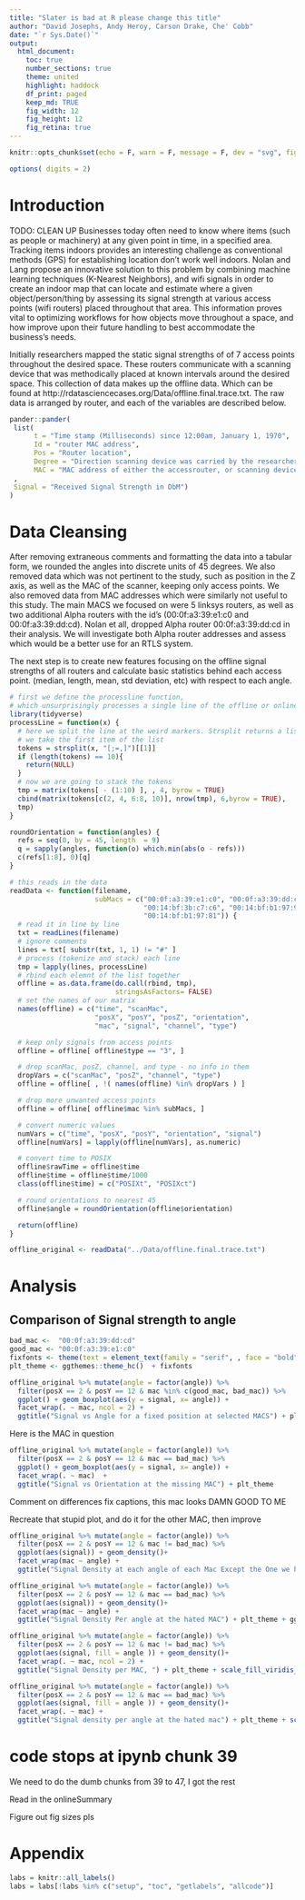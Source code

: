 ```yaml
---
title: "Slater is bad at R please change this title"
author: "David Josephs, Andy Heroy, Carson Drake, Che' Cobb"
date: "`r Sys.Date()`"
output: 
  html_document:
    toc: true
    number_sections: true
    theme: united
    highlight: haddock
    df_print: paged
    keep_md: TRUE
    fig_width: 12
    fig_height: 12
    fig_retina: true
---
```


```r
knitr::opts_chunk$set(echo = F, warn = F, message = F, dev = "svg", fig.align = "center")
```

```r
options( digits = 2)
```

# Introduction

TODO: CLEAN UP
Businesses today often need to know where items (such as people or machinery) at any given point in time, in a specified area.  Tracking items indoors provides an interesting challenge as conventional methods (GPS) for establishing location don’t work well indoors.  Nolan and Lang propose an innovative solution to this problem by combining machine learning techniques (K-Nearest Neighbors), and wifi signals in order to create an indoor map that can locate and estimate where a given object/person/thing by assessing its signal strength at various access points (wifi routers) placed throughout that area.  This information proves vital to optimizing workflows for how objects move throughout a space, and how improve upon their future handling to best accommodate the business’s needs.

Initially researchers mapped the static signal strengths of of 7 access points throughout the desired space.  These routers communicate with a scanning device that was methodically placed at known intervals around the desired space.  This collection of data makes up the offline data.  Which can be found at http://rdatasciencecases.org/Data/offline.final.trace.txt.  The raw data is arranged by router, and each of the variables are described below. 

```r
pander::pander(
 list(
      t = "Time stamp (Milliseconds) since 12:00am, January 1, 1970",
      Id = "router MAC address",
      Pos = "Router location",
      Degree = "Direction scanning device was carried by the researcher, measured in Degrees",
      MAC = "MAC address of either the accessrouter, or scanning device combined with corresponding values for signal strength (dBm), the mode in which it was operating(adhoc scanner = 1, access router = 3), and its corresponding channel frequency."
 ,
 Signal = "Received Signal Strength in DbM")
)
```

# Data Cleansing
After removing extraneous comments and formatting the data into a tabular form, we rounded the angles into discrete units of 45 degrees. We also removed data which was not pertinent to the study, such as position in the Z axis, as well as the MAC of the scanner, keeping only access points.  We also removed data from MAC addresses which were similarly not useful to this study. The main MACS we focused on were 5 linksys routers, as well as two additional Alpha routers with the id’s (00:0f:a3:39:e1:c0 and 00:0f:a3:39:dd:cd).  Nolan et all, dropped Alpha router 00:0f:a3:39:dd:cd in their analysis. We will investigate both Alpha router addresses and assess which would be a better use for an RTLS system.

The next step is to create new features focusing on the offline signal strengths of all routers and calculate basic statistics behind each access point.  (median, length, mean, std deviation, etc) with respect to each angle.   
 


```r
# first we define the processline function, 
# which unsurprisingly processes a single line of the offline or online.txt
library(tidyverse)
processLine = function(x) {
  # here we split the line at the weird markers. Strsplit returns a list
  # we take the first item of the list
  tokens = strsplit(x, "[;=,]")[[1]]
  if (length(tokens) == 10){
    return(NULL)
  }
  # now we are going to stack the tokens
  tmp = matrix(tokens[ - (1:10) ], , 4, byrow = TRUE)
  cbind(matrix(tokens[c(2, 4, 6:8, 10)], nrow(tmp), 6,byrow = TRUE),
  tmp)
}
```

```r
roundOrientation = function(angles) {
  refs = seq(0, by = 45, length  = 9)
  q = sapply(angles, function(o) which.min(abs(o - refs)))
  c(refs[1:8], 0)[q]
}
```

```r
# this reads in the data
readData <- function(filename, 
                     subMacs = c("00:0f:a3:39:e1:c0", "00:0f:a3:39:dd:cd", "00:14:bf:b1:97:8a",
                                 "00:14:bf:3b:c7:c6", "00:14:bf:b1:97:90", "00:14:bf:b1:97:8d",
                                 "00:14:bf:b1:97:81")) {
  # read it in line by line
  txt = readLines(filename)
  # ignore comments
  lines = txt[ substr(txt, 1, 1) != "#" ]
  # process (tokenize and stack) each line
  tmp = lapply(lines, processLine)
  # rbind each elemnt of the list together
  offline = as.data.frame(do.call(rbind, tmp), 
                          stringsAsFactors= FALSE) 
  # set the names of our matrix
  names(offline) = c("time", "scanMac", 
                     "posX", "posY", "posZ", "orientation", 
                     "mac", "signal", "channel", "type")

  # keep only signals from access points
  offline = offline[ offline$type == "3", ]

  # drop scanMac, posZ, channel, and type - no info in them
  dropVars = c("scanMac", "posZ", "channel", "type")
  offline = offline[ , !( names(offline) %in% dropVars ) ]

  # drop more unwanted access points
  offline = offline[ offline$mac %in% subMacs, ]

  # convert numeric values
  numVars = c("time", "posX", "posY", "orientation", "signal")
  offline[numVars] = lapply(offline[numVars], as.numeric)

  # convert time to POSIX
  offline$rawTime = offline$time
  offline$time = offline$time/1000
  class(offline$time) = c("POSIXt", "POSIXct")

  # round orientations to nearest 45
  offline$angle = roundOrientation(offline$orientation)

  return(offline)
}

offline_original <- readData("../Data/offline.final.trace.txt")
```

# Analysis

## Comparison of Signal strength to angle

```r
bad_mac <-  "00:0f:a3:39:dd:cd"
good_mac <- "00:0f:a3:39:e1:c0"
fixfonts <- theme(text = element_text(family = "serif", , face = "bold"))
plt_theme <- ggthemes::theme_hc()  + fixfonts

offline_original %>% mutate(angle = factor(angle)) %>%
  filter(posX == 2 & posY == 12 & mac %in% c(good_mac, bad_mac)) %>%
  ggplot() + geom_boxplot(aes(y = signal, x= angle)) + 
  facet_wrap(. ~ mac, ncol = 2) +  
  ggtitle("Signal vs Angle for a fixed position at selected MACS") + plt_theme
```

Here is the MAC in question

```r
offline_original %>% mutate(angle = factor(angle)) %>%
  filter(posX == 2 & posY == 12 & mac == bad_mac) %>%
  ggplot() + geom_boxplot(aes(y = signal, x= angle)) + 
  facet_wrap(. ~ mac)  + 
  ggtitle("Signal vs Orientation at the missing MAC") + plt_theme
```

Comment on differences fix captions, this mac looks DAMN GOOD TO ME


Recreate that stupid plot, and do it for the other MAC, then improve


```r
offline_original %>% mutate(angle = factor(angle)) %>%
  filter(posX == 2 & posY == 12 & mac != bad_mac) %>%
  ggplot(aes(signal)) + geom_density()+
  facet_wrap(mac ~ angle) +  
  ggtitle("Signal Density at each angle of each Mac Except the One we hate") + plt_theme + ggthemes::scale_fill_hc()
```


```r
offline_original %>% mutate(angle = factor(angle)) %>%
  filter(posX == 2 & posY == 12 & mac == bad_mac) %>%
  ggplot(aes(signal)) + geom_density()+
  facet_wrap(mac ~ angle) +  
  ggtitle("Signal Density Per angle at the hated MAC") + plt_theme + ggthemes::scale_fill_hc()
```

```r
offline_original %>% mutate(angle = factor(angle)) %>%
  filter(posX == 2 & posY == 12 & mac != bad_mac) %>%
  ggplot(aes(signal, fill = angle )) + geom_density()+
  facet_wrap(. ~ mac, ncol = 2) +  
  ggtitle("Signal Density per MAC, ") + plt_theme + scale_fill_viridis_d()
```

```r
offline_original %>% mutate(angle = factor(angle)) %>%
  filter(posX == 2 & posY == 12 & mac == bad_mac) %>%
  ggplot(aes(signal, fill = angle )) + geom_density()+
  facet_wrap(. ~ mac) +
  ggtitle("Signal density per angle at the hated mac") + plt_theme + scale_fill_viridis_d()
```


# code stops at ipynb chunk 39

We need to do the dumb chunks from 39 to 47, I got the rest

Read in the onlineSummary 

Figure out fig sizes pls

# Appendix

```r
labs = knitr::all_labels()
labs = labs[!labs %in% c("setup", "toc", "getlabels", "allcode")]
```

```r
```

#

